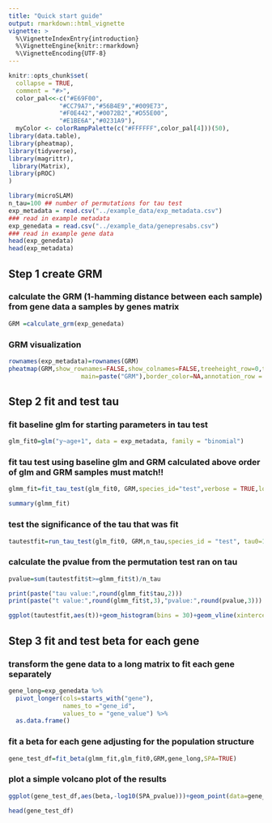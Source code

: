 ```yaml
---
title: "Quick start guide"
output: rmarkdown::html_vignette
vignette: >
  %\VignetteIndexEntry{introduction}
  %\VignetteEngine{knitr::rmarkdown}
  %\VignetteEncoding{UTF-8}
---
```


```r
knitr::opts_chunk$set(
  collapse = TRUE,
  comment = "#>",
  color_pal<<-c("#E69F00",
              "#CC79A7","#56B4E9","#009E73",
              "#F0E442","#0072B2","#D55E00",
              "#E1BE6A","#0231A9"),
  myColor <- colorRampPalette(c("#FFFFFF",color_pal[4]))(50),
library(data.table),
library(pheatmap),
library(tidyverse),
library(magrittr),
 library(Matrix),
library(pROC)
)
```

```r
library(microSLAM)
n_tau=100 ## number of permutations for tau test
exp_metadata = read.csv("../example_data/exp_metadata.csv")
### read in example metadata
exp_genedata = read.csv("../example_data/genepresabs.csv") 
### read in example gene data
head(exp_genedata)
head(exp_metadata)
```


## Step 1 create GRM
### calculate the GRM (1-hamming distance between each sample) from gene data a samples by genes matrix
```r

GRM =calculate_grm(exp_genedata)
```

### GRM visualization 

```r
rownames(exp_metadata)=rownames(GRM)
pheatmap(GRM,show_rownames=FALSE,show_colnames=FALSE,treeheight_row=0,treeheight_col = 0,labels_row="samples",labels_col="samples",
                    main=paste("GRM"),border_color=NA,annotation_row = exp_metadata[,-5],color=myColor,clustering_distance_rows=as.dist(1-GRM),clustering_distance_col=as.dist(1-GRM),clustering_method="average")
```

## Step 2 fit and test tau
### fit baseline glm for starting parameters in tau test
```r
glm_fit0=glm("y~age+1", data = exp_metadata, family = "binomial")
```

### fit tau test using baseline glm and GRM calculated above order of glm and GRM samples must match!!
```r
glmm_fit=fit_tau_test(glm_fit0, GRM,species_id="test",verbose = TRUE,log_file=NA)
```
```r
summary(glmm_fit)
```

### test the significance of the tau that was fit
```r
tautestfit=run_tau_test(glm_fit0, GRM,n_tau,species_id = "test", tau0=1, phi0=1,seed=63)
```

### calculate the pvalue from the permutation test ran on tau
```r
pvalue=sum(tautestfit$t>=glmm_fit$t)/n_tau
```

```r
print(paste("tau value:",round(glmm_fit$tau,2)))
print(paste("t value:",round(glmm_fit$t,3),"pvalue:",round(pvalue,3)))
```
```r
ggplot(tautestfit,aes(t))+geom_histogram(bins = 30)+geom_vline(xintercept = glmm_fit$t,color ="red")+theme_minimal(base_size = 16)

```


## Step 3 fit and test beta for each gene
### transform the gene data to a long matrix to fit each gene separately
```r
gene_long=exp_genedata %>%
  pivot_longer(cols=starts_with("gene"),
               names_to ="gene_id",
               values_to = "gene_value") %>% 
  as.data.frame()
```

### fit a beta for each gene adjusting for the population structure 
```r
gene_test_df=fit_beta(glmm_fit,glm_fit0,GRM,gene_long,SPA=TRUE)
```

### plot a simple volcano plot of the results
```r
ggplot(gene_test_df,aes(beta,-log10(SPA_pvalue)))+geom_point(data=gene_test_df[which(gene_test_df$SPA_pvalue >= .005),], color='gray80', size=2)+geom_point(data=gene_test_df[which(gene_test_df$SPA_pvalue <= .005),], color='red', size=2)+theme_minimal()
```

```r
head(gene_test_df)
```

```r

```